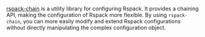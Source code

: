 [rspack-chain](https://github.com/rspack-contrib/rspack-chain) is a utility library for configuring Rspack. It provides a chaining API, making the configuration of Rspack more flexible. By using `rspack-chain`, you can more easily modify and extend Rspack configurations without directly manipulating the complex configuration object.
